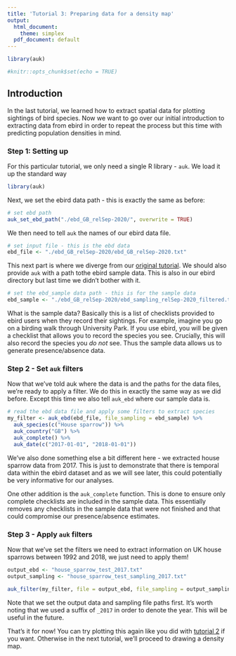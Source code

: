 ```yaml
---
title: 'Tutorial 3: Preparing data for a density map'
output:
  html_document: 
    theme: simplex
  pdf_document: default
---
```


```r
library(auk)

#knitr::opts_chunk$set(echo = TRUE)
```

## Introduction

In the last tutorial, we learned how to extract spatial data for plotting sightings of bird species. Now we want to go over our initial introduction to extracting data from ebird in order to repeat the process but this time with predicting population densities in mind.

### Step 1: Setting up

For this particular tutorial, we only need a single R library - `auk`. We load it up the standard way

```r
library(auk)
```

Next, we set the ebird data path - this is exactly the same as before:

```r
# set ebd path
auk_set_ebd_path("./ebd_GB_relSep-2020/", overwrite = TRUE)
```

We then need to tell `auk` the names of our ebird data file. 

```r
# set input file - this is the ebd data
ebd_file <- "./ebd_GB_relSep-2020/ebd_GB_relSep-2020.txt"
```

This next part is where we diverge from our [original tutorial](https://markravinet.github.io/1_reading_data_with_ebird.html). We should also provide `auk` with a path tothe ebird sample data. This is also in our ebird directory but last time we didn't bother with it.

```r
# set the ebd_sample data path - this is for the sample data
ebd_sample <- "./ebd_GB_relSep-2020/ebd_sampling_relSep-2020_filtered.txt"
```

What is the sample data? Basically this is a list of checklists provided to ebird users when they record their sightings. For example, imagine you go on a birding walk through University Park. If you use ebird, you will be given a checklist that allows you to record the species you see. Crucially, this will also record the species you *do not* see. Thus the sample data allows us to generate presence/absence data.

### Step 2 - Set `auk` filters

Now that we've told auk where the data is and the paths for the data files, we're ready to apply a filter. We do this in exactly the same way as we did before. Except this time we also tell `auk_ebd` where our sample data is.

```r
# read the ebd data file and apply some filters to extract species
my_filter <- auk_ebd(ebd_file, file_sampling = ebd_sample) %>% 
  auk_species(c("House sparrow")) %>%
  auk_country("GB") %>%
  auk_complete() %>%
  auk_date(c("2017-01-01", "2018-01-01"))
```

We've also done something else a bit different here - we extracted house sparrow data from 2017. This is just to demonstrate that there is temporal data within the ebird dataset and as we will see later, this could potentially be very informative for our analyses.

One other addition is the `auk_complete` function. This is done to ensure only complete checklists are included in the sample data. This essentially removes any checklists in the sample data that were not finished and that could compromise our presence/absence estimates.

### Step 3 - Apply `auk` filters

Now that we've set the filters we need to extract information on UK house sparrows between 1992 and 2018, we just need to apply them!

```r
output_ebd <- "house_sparrow_test_2017.txt"
output_sampling <- "house_sparrow_test_sampling_2017.txt"

auk_filter(my_filter, file = output_ebd, file_sampling = output_sampling, overwrite = TRUE)
```

Note that we set the output data and sampling file paths first. It's worth noting that we used a suffix of `_2017` in order to denote the year. This will be useful in the future.

That's it for now! You can try plotting this again like you did with [tutorial 2](2_make_a_simple_occurrence_plot.html) if you want. Otherwise in the next tutorial, we'll proceed to drawing a density map. 